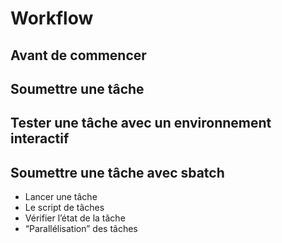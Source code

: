 # Workflow

## Avant de commencer {.unnumbered}

## Soumettre une tâche {.unnumbered}

## Tester une tâche avec un environnement interactif {.unnumbered}

## Soumettre une tâche avec sbatch {.unnumbered}

  <ul>
     <li>Lancer une tâche</li>
     <li>Le script de tâches</li>
     <li>Vérifier l'état de la tâche</li>
     <li>“Parallélisation” des tâches </li>
   </ul>